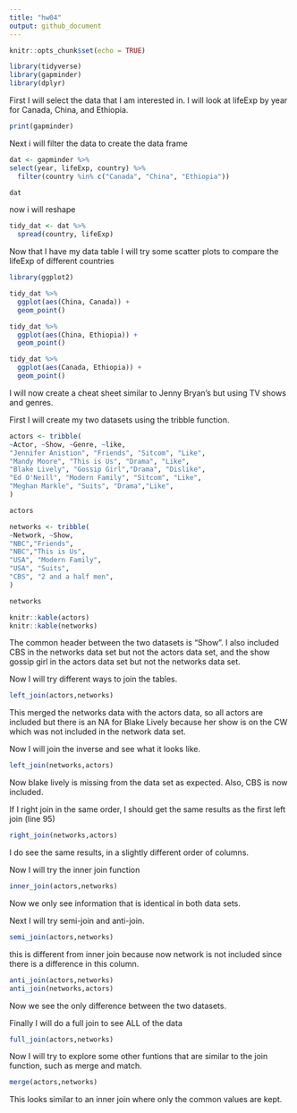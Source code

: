 ```yaml
---
title: "hw04"
output: github_document
---
```


```r
knitr::opts_chunk$set(echo = TRUE)
```

```r
library(tidyverse)
library(gapminder)
library(dplyr)

```

First I will select the data that I am interested in. I will look at lifeExp by year for Canada, China, and Ethiopia.

```r
print(gapminder)
```
Next i will filter the data to create the data frame

```r
dat <- gapminder %>% 
select(year, lifeExp, country) %>% 
  filter(country %in% c("Canada", "China", "Ethiopia"))

dat 
```


now i will reshape

```r
tidy_dat <- dat %>% 
  spread(country, lifeExp)
```

Now that I have my data table I will try some scatter plots to compare the lifeExp of different countries

```r
library(ggplot2)

tidy_dat %>% 
  ggplot(aes(China, Canada)) + 
  geom_point()

tidy_dat %>% 
  ggplot(aes(China, Ethiopia)) + 
  geom_point()

tidy_dat %>% 
  ggplot(aes(Canada, Ethiopia)) + 
  geom_point()

```
I will now create a cheat sheet similar to Jenny Bryan's but using TV shows and genres.

First I will create my two datasets using the tribble function. 

```r
actors <- tribble(
~Actor, ~Show, ~Genre, ~like, 
"Jennifer Anistion", "Friends", "Sitcom", "Like",
"Mandy Moore", "This is Us", "Drama", "Like",
"Blake Lively", "Gossip Girl","Drama", "Dislike",
"Ed O'Neill", "Modern Family", "Sitcom", "Like",
"Meghan Markle", "Suits", "Drama","Like",
)

actors

networks <- tribble(
~Network, ~Show,
"NBC","Friends",
"NBC","This is Us",
"USA", "Modern Family",
"USA", "Suits",
"CBS", "2 and a half men",
)

networks
```
```r
knitr::kable(actors)
knitr::kable(networks)
```



The common header between the two datasets is "Show". I also included CBS in the networks data set but not the actors data set, and the show gossip girl in the actors data set but not the networks data set.

Now I will try different ways to join the tables.

```r
left_join(actors,networks)
```

This merged the networks data with the actors data, so all actors are included but there is an NA for Blake Lively because her show is on the CW which was not included in the network data set. 

Now I will join the inverse and see what it looks like.

```r
left_join(networks,actors)
```

Now blake lively is missing from the data set as expected. Also, CBS is now included.


If I right join in the same order, I should get the same results as the first left join (line 95)

```r
right_join(networks,actors)
```

I do see the same results, in a slightly different order of columns. 


Now I will try the inner join function

```r
inner_join(actors,networks)
```
Now we only see information that is identical in both data sets.

Next I will try semi-join and anti-join.

```r
semi_join(actors,networks)
```
this is different from inner join because now network is not included since there is a difference in this column.

```r
anti_join(actors,networks)
anti_join(networks,actors)
```

Now we see the only difference between the two datasets.

Finally I will do a full join to see ALL of the data

```r
full_join(actors,networks)
```
Now I will try to explore some other funtions that are similar to the join function, such as merge and match.

```r
merge(actors,networks)
```
This looks similar to an inner join where only the common values are kept. 










